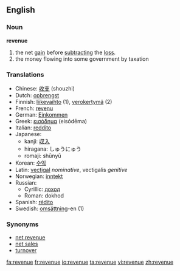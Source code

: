 ==English==

===Noun===
'''revenue'''

#the net [[gain]] before [[subtract]]ing the [[loss]].
#the money flowing into some government by taxation

===Translations===
*Chinese: [[收支]] (shouzhi)
*Dutch: [[opbrengst]]
*Finnish: [[liikevaihto]] (1), [[verokertymä]] (2)
*French: [[revenu]]
*German: [[Einkommen]]
*Greek: [[εισόδημα]] (eisódēma)
*Italian: [[reddito]]
*Japanese: 
**kanji: [[収入]]
**hiragana: しゅうにゅう
**romaji: shūnyū
*Korean: [[수익]]
*Latin: [[vectigal]] ''nominative'', vectigalis ''genitive''
*Norwegian: [[inntekt]]
*Russian: 
**Cyrillic: [[доход]]
**Roman: dokhod
*Spanish: [[rédito]]
*Swedish: [[omsättning]]-en (1)

===Synonyms===
*[[net revenue]]
*[[net sales]]
*[[turnover]]

[[fa:revenue]]
[[fr:revenue]]
[[io:revenue]]
[[ta:revenue]]
[[vi:revenue]]
[[zh:revenue]]